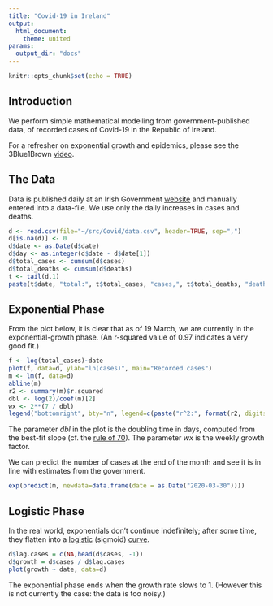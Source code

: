 ```yaml
---
title: "Covid-19 in Ireland"
output: 
  html_document:
    theme: united
params:
  output_dir: "docs"
---
```


```r
knitr::opts_chunk$set(echo = TRUE)
```
## Introduction

We perform simple mathematical modelling from government-published data, of recorded cases of Covid-19 in the Republic of Ireland.

For a refresher on exponential growth and epidemics, please see the 3Blue1Brown [video](https://www.youtube.com/watch?v=Kas0tIxDvrg).

## The Data

Data is published daily at an Irish Government [website](https://www.gov.ie/en/news/7e0924-latest-updates-on-covid-19-coronavirus/) and manually entered into a data-file. We use only the daily increases in cases and deaths.

```r
d <- read.csv(file="~/src/Covid/data.csv", header=TRUE, sep=",")
d[is.na(d)] <- 0
d$date <- as.Date(d$date)
d$day <- as.integer(d$date - d$date[1])
d$total_cases <- cumsum(d$cases)
d$total_deaths <- cumsum(d$deaths)
t <- tail(d,1)
paste(t$date, "total:", t$total_cases, "cases,", t$total_deaths, "deaths")
```

## Exponential Phase

From the plot below, it is clear that as of 19 March, we are currently in the exponential-growth phase. (An r-squared value of 0.97 indicates a very good fit.)

```r
f <- log(total_cases)~date
plot(f, data=d, ylab="ln(cases)", main="Recorded cases")
m <- lm(f, data=d)
abline(m)
r2 <- summary(m)$r.squared
dbl <- log(2)/coef(m)[2]
wx <- 2**(7 / dbl)
legend("bottomright", bty="n", legend=c(paste("r^2:", format(r2, digits=2)), paste("dbl:", format(dbl, digits=2), "days"), paste("wx:", format(wx, digits=2))))
```

The parameter $dbl$ in the plot is the doubling time in days, computed from the best-fit slope (cf. the [rule of 70](https://en.wikipedia.org/wiki/Rule_of_72)). The parameter $wx$ is the weekly growth factor.

We can predict the number of cases at the end of the month and see it is in line with estimates from the government.

```r
exp(predict(m, newdata=data.frame(date = as.Date("2020-03-30"))))
```

## Logistic Phase
In the real world, exponentials don't continue indefinitely; after some time, they flatten into a [logistic](https://en.wikipedia.org/wiki/Logistic_function) (sigmoid) [curve](http://www.sci.wsu.edu/math/faculty/hudelson/logisticlesson.html).

```r
d$lag.cases = c(NA,head(d$cases, -1))
d$growth = d$cases / d$lag.cases
plot(growth ~ date, data=d)
```

The exponential phase ends when the growth rate slows to 1. (However this is not currently the case: the data is too noisy.)